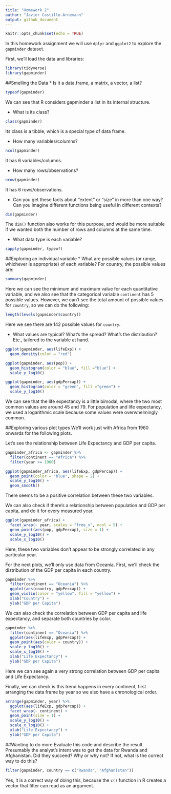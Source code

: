 ```yaml
---
title: "Homework 2"
author: "Javier Castillo-Arnemann"
output: github_document
---
```



```r
knitr::opts_chunk$set(echo = TRUE)
```

In this homework assignment we will use `dplyr` and `ggplot2` to explore the `gapminder` dataset.

First, we'll load the data and libraries:
```r
library(tidyverse)
library(gapminder)
```

##Smelling the Data
* Is it a data.frame, a matrix, a vector, a list?
```r
typeof(gapminder)
```
We can see that R considers gapminder a list in its internal structure.

* What is its class?
```r
class(gapminder)
```
Its class is a tibble, which is a special type of data frame.

* How many variables/columns?
```r
ncol(gapminder)
```
It has 6 variables/columns.

* How many rows/observations?
```r
nrow(gapminder)
```
It has 6 rows/observations.

* Can you get these facts about “extent” or “size” in more than one way? Can you imagine different functions being useful in different contexts?
```r
dim(gapminder)
```
The `dim()` function also works for this purpose, and would be more suitable if we wanted both the number of rows and columns at the same time.

* What data type is each variable?
```r
sapply(gapminder, typeof)
```

##Exploring an individual variable
* What are possible values (or range, whichever is appropriate) of each variable?
For country, the possible values are:
```r
summary(gapminder)
```
Here we can see the minimum and maximum value for each quantitative variable, and we also see that the categorical variable `continent` has 5 possible values. However, we can't see the total amount of possible values for `country`, so we can do the following:
```r
length(levels(gapminder$country))
```
Here we see there are 142 possible values for `country`.

* What values are typical? What’s the spread? What’s the distribution? Etc., tailored to the variable at hand.
```r
ggplot(gapminder, aes(lifeExp)) +
  geom_density(color = "red")

ggplot(gapminder, aes(pop)) +
  geom_histogram(color = "blue", fill ="blue") +
  scale_y_log10()

ggplot(gapminder, aes(gdpPercap)) +
  geom_histogram(color = "green", fill ="green") +
  scale_y_log10()
```

We can see that the life expectancy is a little bimodal, where the two most common values are around 45 and 79. For population and life expectancy, we used a logarithmic scale because some values were overwhelmingly common.

##Exploring various plot types
We'll work just with Africa from 1960 onwards for the following plots.

Let's see the relationship between Life Expectancy and GDP per capita.
```r
gapminder_africa <- gapminder %>%
  filter(continent == "Africa") %>%
  filter(year >= 1960)

ggplot(gapminder_africa, aes(lifeExp, gdpPercap)) +
  geom_point(color = "blue", shape = 2) +
  scale_y_log10() +
  geom_smooth()
```

There seems to be a positive correlation between these two variables.

We can also check if there's a relationship between population and GDP per capita, and do it for every measured year.
```r
ggplot(gapminder_africa) +
  facet_wrap(~ year, scales = "free_x", ncol = 5) +
  geom_point(aes(pop, gdpPercap), size = 1) +
  scale_y_log10() +
  scale_x_log10()
```

Here, these two variables don't appear to be strongly correlated in any particular year.

For the next plots, we'll only use data from Oceania. First, we'll check the distribution of the GDP per capita in each country.
```r
gapminder %>%
  filter(continent == "Oceania") %>%
  ggplot(aes(country, gdpPercap)) +
  geom_violin(color = "yellow", fill = "yellow") +
  xlab("Country") +
  ylab("GDP per Capita")
```

We can also check the correlation between GDP per capita and life expectancy, and separate both countries by color.
```r
gapminder %>%
  filter(continent == "Oceania") %>%
  ggplot(aes(lifeExp, gdpPercap)) +
  geom_point(aes(color = country)) +
  scale_y_log10() +
  scale_x_log10() +
  xlab("Life Expectancy") +
  ylab("GDP per Capita")
```

Here we can see again a very strong correlation between GDP per capita and Life Expectancy.

Finally, we can check is this trend happens in every continent, first arranging the data frame by year so we also have a chronological order.
```r
arrange(gapminder, year) %>%
  ggplot(aes(lifeExp, gdpPercap)) +
  facet_wrap(~ continent) +
  geom_point(size = 1) +
  scale_y_log10() +
  scale_x_log10() +
  xlab("Life Expectancy") +
  ylab("GDP per Capita")

```

##Wanting to do more
Evaluate this code and describe the result. Presumably the analyst’s intent was to get the data for Rwanda and Afghanistan. Did they succeed? Why or why not? If not, what is the correct way to do this?

```r
filter(gapminder, country == c("Rwanda", "Afghanistan"))
```

Yes, it is a correct way of doing this, because the `c()` function in R creates a vector that filter can read as an argument.
